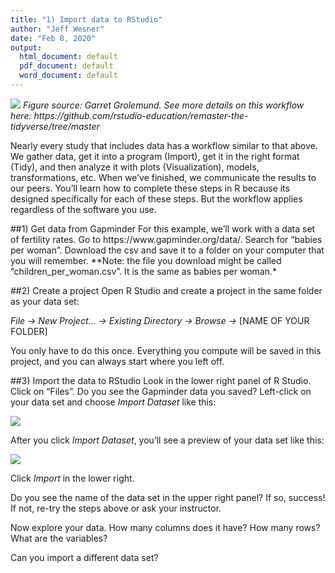 ```yaml
---
title: "1) Import data to RStudio"
author: "Jeff Wesner"
date: "Feb 8, 2020"
output:
  html_document: default
  pdf_document: default
  word_document: default
---
```

![](data_workflow_import.png)
*Figure source: Garret Grolemund. See more details on this workflow here: https://github.com/rstudio-education/remaster-the-tidyverse/tree/master*

Nearly every study that includes data has a workflow similar to that above. We gather data, get it into a program (Import), get it in the right format (Tidy), and then analyze it with plots (Visualization), models, transformations, etc. When we've finished, we communicate the results to our peers. You'll learn how to complete these steps in R because its designed specifically for each of these steps. But the workflow applies regardless of the software you use.

##1) Get data from Gapminder
For this example, we'll work with a data set of fertility rates. Go to https://www.gapminder.org/data/. Search for "babies per woman". Download the csv and save it to a folder on your computer that you will remember. **Note: the file you download might be called "children_per_woman.csv". It is the same as babies per woman.*

##2) Create a project
Open R Studio and create a project in the same folder as your data set:

*File -> New Project... -> Existing Directory -> Browse ->* [NAME OF YOUR FOLDER]

You only have to do this once. Everything you compute will be saved in this project, and you can always start where you left off.

##3) Import the data to RStudio
Look in the lower right panel of R Studio. Click on "Files". Do you see the Gapminder data you saved? Left-click on your data set and choose *Import Dataset* like this:

![](import_example.png)


After you click *Import Dataset*, you'll see a preview of your data set like this:

![](import_button.png) 

Click *Import* in the lower right.

Do you see the name of the data set in the upper right panel? If so, success! If not, re-try the steps above or ask your instructor.

Now explore your data. How many columns does it have? How many rows? What are the variables?

Can you import a different data set?

<base target="_blank"/>